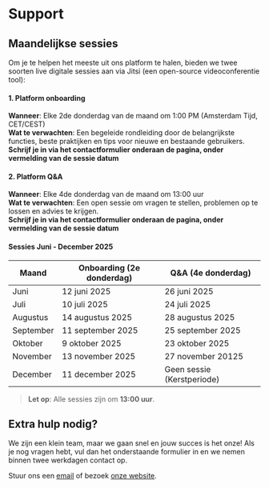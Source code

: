 # Support

## Maandelijkse sessies

Om je te helpen het meeste uit ons platform te halen, bieden we twee soorten live digitale sessies aan via Jitsi (een open-source videoconferentie tool):

#### 1. Platform onboarding

**Wanneer**: Elke 2de donderdag van de maand om 1:00 PM (Amsterdam Tijd, CET/CEST)\
**Wat te verwachten**: Een begeleide rondleiding door de belangrijkste functies, beste praktijken en tips voor nieuwe en bestaande gebruikers.\
**Schrijf je in via het contactformulier onderaan de pagina, onder vermelding van de sessie datum**

#### 2. Platform Q&A

**Wanneer**: Elke 4de donderdag van de maand om 13:00 uur\
**Wat te verwachten**: Een open sessie om vragen te stellen, problemen op te lossen en advies te krijgen.\
**Schrijf je in via het contactformulier onderaan de pagina, onder vermelding van de sessie datum**

#### Sessies Juni - December 2025

| Maand     | Onboarding (2e donderdag) | Q&A (4e donderdag)         |
| --------- | ------------------------- | -------------------------- |
| Juni      | 12 juni 2025              | 26 juni 2025               |
| Juli      | 10 juli 2025              | 24 juli 2025               |
| Augustus  | 14 augustus 2025          | 28 augustus 2025           |
| September | 11 september 2025         | 25 september 2025          |
| Oktober   | 9 oktober 2025            | 23 oktober 2025            |
| November  | 13 november 2025          | 27 november 20125          |
| December  | 11 december 2025          | Geen sessie (Kerstperiode) |

> **Let op**: Alle sessies zijn om **13:00 uur**.

## Extra hulp nodig?

We zijn een klein team, maar we gaan snel en jouw succes is het onze! 
Als je nog vragen hebt, vul dan het onderstaande formulier in en we nemen binnen twee werkdagen contact op. 


<SupportForm />

Stuur ons een [email](mailto:support@alkem.io) of bezoek [onze website](https://welcome.alkem.io/contact).
